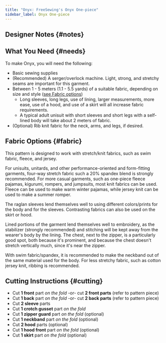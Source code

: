 ```yaml
---
title: "Onyx: FreeSewing's Onyx One-piece"
sidebar_label: Onyx One-piece
---
```



<DocusaurusDoc>
  <DesignInfo design="onyx" noDocsLink />
</DocusaurusDoc>

## Designer Notes {#notes}

<Notes />

## What You Need {#needs}

To make Onyx, you will need the following:

- Basic sewing supplies
- (Recommended) A serger/overlock machine. Light, strong, and stretchy seams
  are important for this garment.
- Between 1 - 5 meters (1.1 - 5.5 yards) of a suitable fabric, depending on
  size and style ([see Fabric options](#fabric))
  - Long sleeves, long legs, use of lining, larger measurements, more ease, use
    of a hood, and use of a skirt will all increase fabric requirements.
  - A typical adult unisuit with short sleeves and short legs with a self-lined
    body will take about 2 meters of fabric.
- (Optional) Rib knit fabric for the neck, arms, and legs, if desired.

## Fabric Options {#fabric}

This pattern is designed to work with stretch/knit fabrics, such as swim
fabric, fleece, and jersey.

For unisuits, unitards, and other performance-oriented and form-fitting
garments, four-way stretch fabric such a 20% spandex blend is strongly
recommended. For more casual garments, such as one-piece fleece pajamas,
kigurumi, rompers, and jumpsuits, most knit fabrics can be used. Fleece can be
used to make warm winter pajamas, while jersey knit can be used to make a
summer romper.

The raglan sleeves lend themselves well to using different colors/prints for
the body and for the sleeves. Contrasting fabrics can also be used on the skirt
or hood.

Lined portions of the garment lend themselves well to embroidery, as the
stabilizer (strongly recommended) and stitching will be kept away from the
wearer's body by the lining. The chest, next to the zipper, is a particularly
good spot, both because it's prominent, and because the chest doesn't stretch
vertically much, since it's near the zipper.

With swim fabric/spandex, it is recommended to make the neckband out of the
same material used for the body. For less stretchy fabric, such as cotton
jersey knit, ribbing is recommended.

## Cutting Instructions {#cutting}

- Cut **1 front** part _on the fold_ -or- cut **2 front parts** (refer to
  pattern piece)
- Cut **1 back** part _on the fold_ -or- cut **2 back parts** (refer to pattern
  piece)
- Cut **2 sleeve** parts
- Cut **1 crotch gusset** part _on the fold_
- Cut **1 zipper guard** part _on the fold_ (optional)
- Cut **1 neckband** part _on the fold_ (optional)
- Cut **2 hood** parts (optional)
- Cut **1 hood front** part _on the fold_ (optional)
- Cut **1 skirt** part _on the fold_ (optional)
